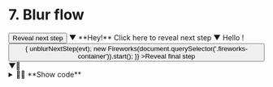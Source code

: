 
# 7. Blur flow

<BlurFlow>
  <BlurFlowStep unblurred={true}>
    <button onClick={unblurNextStep}>Reveal next step</button>
  </BlurFlowStep>
  ▼<BlurFlowStep>
    <span onClick={unblurNextStep}>**Hey!** Click here to reveal next step</span>
  </BlurFlowStep>▼
  <BlurFlowStep>
    <BrowserWindow url="https://my-website">
      Hello !
      <button
        onClick={evt => {
          unblurNextStep(evt);
          new Fireworks(document.querySelector('.fireworks-container')).start();
        }}
      >Reveal final step</button>
    </BrowserWindow>
  </BlurFlowStep>
  ▼<BlurFlowStep>🎉</BlurFlowStep>
</BlurFlow>

<details>
  <summary>🧑‍💻 **Show code**</summary>
  <div>
```jsx
<BlurFlow>

  <BlurFlowStep unblurred={true}>
    <button onClick={unblurNextStep}>Reveal next step</button>
  </BlurFlowStep>
  ▼
  <BlurFlowStep>
    <span onClick={unblurNextStep}>**Hey!** Click here to reveal next step</span>
  </BlurFlowStep>
  ▼
  <BlurFlowStep>
    <BrowserWindow url="https://my-website">
      Hello !
      <button
        onClick={evt => {
          unblurNextStep(evt);
          // Awesome third party library fireworks-js.
          new Fireworks(document.querySelector('.fireworks-container')).start();
        }}
      >Reveal final step</button>
    </BrowserWindow>
  </BlurFlowStep>
  ▼
  <BlurFlowStep>
    🎉
  </BlurFlowStep>

</BlurFlow>
```
  </div>
</details>

<div className="fireworks-container"></div>
